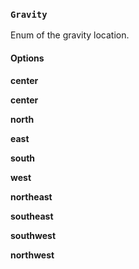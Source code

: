 ### `Gravity`

Enum of the gravity location.

#### **Options**

**center**

**center**

**north**

**east**

**south**

**west**

**northeast**

**southeast**

**southwest**

**northwest**

